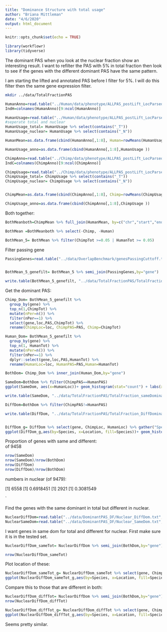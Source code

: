 ```yaml
---
title: "Dominance Structure with total usage"
author: "Briana Mittleman"
date: "4/6/2020"
output: html_document
---
```


```r
knitr::opts_chunk$set(echo = TRUE)
```

```r
library(workflowr)
library(tidyverse)
```

The dominant PAS when you look at the nuclear fraction show an interesting result. I want to refilter the PAS with 5% in total fraction then look to see if the genes with the different dominant PAS have the same pattern.  


I am starting the lifted and annotated PAS before I filter for 5%.  I will do this filter then the same gene expression filter.  

```bash
mkdir ../data/TotalFractionPAS
```

```r

HumanAnno=read.table("../Human/data/phenotype/ALLPAS_postLift_LocParsed_Human_Pheno.txt", header = T, stringsAsFactors = F) %>% tidyr::separate(chrom, sep = ":", into = c("chr", "start", "end", "id")) %>% tidyr::separate(id, sep="_", into=c("gene", "strand", "peak"))  %>% separate(peak,into=c("loc", "disc","PAS"), sep="-")
IndH=colnames(HumanAnno)[9:ncol(HumanAnno)]

HumanUsage=read.table("../Human/data/phenotype/ALLPAS_postLift_LocParsed_Human_Pheno_countOnlyNumeric.txt", col.names = IndH)
#seperate total and nuclear  
HumanUsage_total= HumanUsage %>% select(contains("_T"))
HumanUsage_nuclear= HumanUsage %>% select(contains("_N"))

HumanMean=as.data.frame(cbind(HumanAnno[,1:8], Human=rowMeans(HumanUsage_nuclear),HumanTot=rowMeans(HumanUsage_total) ))

HumanUsage_anno=as.data.frame(cbind(HumanAnno[,1:8],HumanUsage ))

ChimpAnno=read.table("../Chimp/data/phenotype/ALLPAS_postLift_LocParsed_Chimp_Pheno.txt", header = T, stringsAsFactors = F) %>% tidyr::separate(chrom, sep = ":", into = c("chr", "start", "end", "id")) %>% tidyr::separate(id, sep="_", into=c("gene", "strand", "peak"))  %>% separate(peak,into=c("loc", "disc","PAS"), sep="-")
IndC=colnames(ChimpAnno)[9:ncol(ChimpAnno)]

ChimpUsage=read.table("../Chimp/data/phenotype/ALLPAS_postLift_LocParsed_Chimp_Pheno_countOnlyNumeric.txt", col.names = IndC)
ChimpUsage_total= ChimpUsage %>% select(contains("_T"))
ChimpUsage_nuclear= ChimpUsage %>% select(contains("_N"))


ChimpMean=as.data.frame(cbind(ChimpAnno[,1:8], Chimp=rowMeans(ChimpUsage), ChimpTot=rowMeans(ChimpUsage_nuclear)))

ChimpUsage_anno=as.data.frame(cbind(ChimpAnno[,1:8],ChimpUsage ))
```

Both together:  

```r
BothMeanboth=ChimpMean %>% full_join(HumanMean, by=c("chr","start","end","gene"   ,"strand", "loc", "disc","PAS" ))

BothMean =BothMeanboth %>% select(-Chimp, -Human)

BothMean_5= BothMean %>% filter(ChimpTot >=0.05 | HumanTot >= 0.05)  
```


Filter passing gene  

```r
PassingGenes=read.table("../data/OverlapBenchmark/genesPassingCuttoff.txt", header = T, stringsAsFactors = F, col.names = c("gene"))


BothMean_5_genefilt= BothMean_5 %>% semi_join(PassingGenes,by="gene")

write.table(BothMean_5_genefilt, "../data/TotalFractionPAS/TotalFraction_PASmeta.txt",col.names = T, row.names = F, quote=F)
```


Get the dominant PAS:  

```r
Chimp_Dom= BothMean_5_genefilt %>%
  group_by(gene) %>%
  top_n(1,ChimpTot) %>% 
  mutate(nPer=n()) %>% 
  filter(nPer==1) %>% 
  select(gene,loc,PAS,ChimpTot) %>% 
  rename(ChimpLoc=loc, ChimpPAS=PAS, Chimp=ChimpTot)

Human_Dom= BothMean_5_genefilt %>% 
  group_by(gene) %>% 
  top_n(1, HumanTot) %>% 
  mutate(nPer=n()) %>% 
  filter(nPer==1) %>% 
  dplyr::select(gene,loc,PAS,HumanTot) %>% 
  rename(HumanLoc=loc, HumanPAS=PAS,Human=HumanTot)

BothDom= Chimp_Dom %>% inner_join(Human_Dom,by="gene")
```


```r
SameDom=BothDom %>% filter(ChimpPAS==HumanPAS) 
ggplot(SameDom, aes(x=HumanLoc))+ geom_histogram(stat="count") + labs(x="Location", y="Number of Genes", title="Dominant PAS for genes with matching by species \n Total Usage ")

write.table(SameDom, "../data/TotalFractionPAS/TotalFraction_sameDominant.txt",col.names = T, row.names = F, quote=F)

```
```r
DiffDom=BothDom %>% filter(ChimpPAS!=HumanPAS) 

write.table(DiffDom, "../data/TotalFractionPAS/TotalFraction_DiffDominant.txt",col.names = T, row.names = F, quote=F)


DiffDom_g= DiffDom %>% select(gene, ChimpLoc, HumanLoc) %>% gather("Species", "Location", -gene)
ggplot(DiffDom_g,aes(by=Species, x=Location, fill=Species))+ geom_histogram(stat="count",position = "dodge") + labs(x="Location", y="Number of Genes", title="Different Dominant PAS Total") + scale_fill_brewer(palette = "Dark2")+theme(legend.position='bottom')
```

Proportion of genes with same and different:  
of  9458 
```r
nrow(SameDom)
nrow(SameDom)/nrow(BothDom)
nrow(DiffDom)
nrow(DiffDom)/nrow(BothDom)
```


numbers in nuclear (of 9479):  

[1] 6558
[1] 0.6918451
[1] 2921
[1] 0.3081549

`

Find the genes with the same dominant in total but different in nuclear.  

```r
NuclearDiffDom=read.table("../data/DominantPAS_DF/Nuclear_DiffDom.txt",header = T,stringsAsFactors = F)
NuclearSameDom=read.table("../data/DominantPAS_DF/Nuclear_SameDom.txt",header = T,stringsAsFactors = F)
```

I want genes in same dom for total and different for nuclear. First make sure it is in the tested set.  
```r
NuclearDiffDom_sameTot= NuclearDiffDom %>% semi_join(BothDom,by="gene") %>% anti_join(SameDom, by="gene")

nrow(NuclearDiffDom_sameTot)
```

Plot location of these:  


```r
NuclearDiffDom_sameTot_g= NuclearDiffDom_sameTot %>% select(gene, ChimpLoc, HumanLoc) %>% gather("Species", "Location", -gene)
ggplot(NuclearDiffDom_sameTot_g,aes(by=Species, x=Location, fill=Species))+ geom_histogram(stat="count",position = "dodge") + labs(x="Location", y="Number of Genes", title="Different Dominant PAS in nuclear only") + scale_fill_brewer(palette = "Dark2")+theme(legend.position='bottom')
```

Compare this to those that are different in both: 
```r
NuclearDiffDom_diffTot= NuclearDiffDom %>% semi_join(BothDom,by="gene") %>% semi_join(SameDom, by="gene")
nrow(NuclearDiffDom_diffTot)
```

```r
NuclearDiffDom_diffTot_g= NuclearDiffDom_diffTot %>% select(gene, ChimpLoc, HumanLoc) %>% gather("Species", "Location", -gene)
ggplot(NuclearDiffDom_diffTot_g,aes(by=Species, x=Location, fill=Species))+ geom_histogram(stat="count",position = "dodge") + labs(x="Location", y="Number of Genes", title="Different Dominant PAS in both fractions") + scale_fill_brewer(palette = "Dark2")+theme(legend.position='bottom')
```

Seems pretty similar. 
